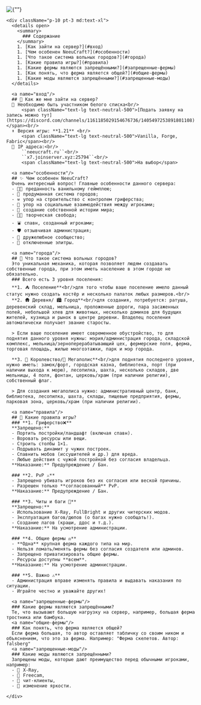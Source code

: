
<div className="markdown-body p-10 not-md:p-0 !text-white">
  <div className="bg-neutral-800 md:rounded-2xl overflow-hidden shadow-2xl">
    <div className="relative w-full h-100 not-md:h-70 object-contain">
      <Image src={"/Ad_Banner.png"} alt={""} fill className="pointer-events-none object-cover"/>
    </div>

    <div className="p-10 pt-3 md:text-xl">
      <details open>
        <summary>
          ### Содержание
        </summary>
        1. [Как зайти на сервер?](#вход)
        1. [Чем особенен NeeuCraft?](#особенности)
        1. [Что такое система вольных городов?](#города)
        1. [Какие правила игры?](#правила)
        1. [Какие фермы являются запрещёнными?](#запрещенные-фермы)
        1. [Как понять, что ферма является общей?](#общие-фермы)
        1. [Какие моды являются запрещёнными?](#запрещенные-моды)
      </details>
      
      <a name="вход"/>
      ## 🚪 Как же мне зайти на сервер? 
      🎫⠀Необходимо быть участником белого списка<br/>
      ⠀⠀⠀<span className="text-lg text-neutral-500">[Подать заявку на запись можно тут](https://discord.com/channels/1161185029154676736/1405497253891801108)</span><br/>
      ⬆️⠀Версия игры: **1.21** <br/>
      ⠀⠀⠀<span className="text-lg text-neutral-500">Vanilla, Forge, Fabric</span><br/>
      🔗⠀IP адреса:<br/>
      ⠀⠀⠀``neeucraft.ru``<br/>
      ⠀⠀⠀``x7.joinserver.xyz:25794``<br/>
      ⠀⠀⠀<span className="text-lg text-neutral-500">На выбор</span>

      <a name="особенности"/>
      ## ✨ Чем особенен NeeuCraft? 
      Очень интересный вопрос! Главные особенности данного сервера: 
      - 🍋‍🟩⠀преданность ванильному геймплею;
      - 🌁⠀продуманная система городов;
      - ⚒️⠀упор на строительство с контролем гриферства;
      - 👥⠀упор на социальные взаимодействия между игроками;
      - 📔⠀создание собственной истории мира;
      - 👩‍🎨⠀творческая свобода;
      - ⛲⠀спавн, созданный игроками;
      - 🛡️⠀отзывчивая администрация;
      - 🔰⠀дружелюбное сообщество;
      - 🛬⠀отключенные элитры.

      <a name="города"/>
      ## 🌇 Что такое система вольных городов? 
      Это уникальная механика, которая позволяет людям создавать собственные города, при этом иметь население в этом городе не обязательно.
      ### Всего есть 3 уровня поселения:
      **1. ⛺ Поселение**<br/>для того чтобы ваше поселение имело данный статус нужно создать костёр и несколько палаток любых размеров.<br/>
      **2. 🛖 Деревня/ 🏙️ Город**<br/>для создания, потребуется: ратуша, деревенский склад, мельница, проложенные дороги, пара засаженных полей, небольшой хлев для животных, несколько домиков для будущих жителей, кузница и рынок в центре деревни. Владелец поселения автоматически получает звание старосты.

      > Если ваше поселение имеет современное обустройство, то для поднятия данного уровня нужны: мэрия/администрация города, складской комплекс, мельница/зерноперерабатывающий цех, фермерские поля, ферма, торговая площадь, жилые многоэтажки, парк и мэр города.

      **3. 🏰 Королевство/🏢 Мегаполис**<br/>для поднятия последнего уровня, нужно иметь: замок/форт, городская казна, библиотека, порт (при наличии выхода к морю), лесопилка, шахта, несколько складов, две мельницы, 4 поля, фонтан, церковь/храм (при наличии религии), собственный флаг.

      > Для создания мегаполиса нужно: административный центр, банк, библиотека, лесопилка, шахта, склады, пищевые предприятия, фермы, парковая зона, церковь/храм (при наличии религии).

      <a name="правила"/>
      ## 📜 Какие правила игры?
      ### **1. Гриферство❌**  
      **Запрещено:**  
      - Портить постройки/ландшафт (включая спавн).  
      - Воровать ресурсы или вещи.  
      - Строить столбы 1×1.  
      - Подрывать динамит у чужих построек.  
      - Спавнить мобов (иссушителей и др.) для вреда.  
      - Любые действия с чужой постройкой без согласия владельца.  
      **Наказание:** Предупреждение / Бан.  

      ### **2. PvP ⚔️**  
      - Запрещено убивать игроков без их согласия или веской причины.  
      - Разрешен только **согласованный** PvP.  
      **Наказание:** Предупреждение / Бан.  

      ### **3. Читы и баги 🚫**  
      **Запрещено:**  
      - Использование X-Ray, FullBright и других читерских модов.  
      - Эксплуатация багов/дюпов (о багах нужно сообщать!).  
      - Создание лагов (краши, ддос и т.д.).  
      **Наказание:** На усмотрение администрации.  

      ### **4. Общие фермы ⚖️**  
      - **Одна** крупная ферма каждого типа на мир.  
      - Нельзя ломать/менять фермы без согласия создателя или админов.  
      - Запрещено приватизировать общие фермы.  
      - Ресурсы доступны **всем**.  
      **Наказание:** На усмотрение администрации.  

      ### **5. Важно ⚠️**  
      - Администрация вправе изменять правила и выдавать наказания по ситуации.  
      - Играйте честно и уважайте других!  

      <a name="запрещенные-фермы"/>
      ### Какие фермы являются запрещёнными?
      Те, что вызывают большую нагрузку на сервер, например, большая ферма тростника или бамбука.  
      <a name="общие-фермы"/>
      ### Как понять, что ферма является общей?
      Если ферма большая, то автор оставляет табличку со своим ником и объяснением, что это за ферма. Например: "Ферма скелетов. Автор: falsberg"
      <a name="запрещенные-моды"/>
      ### Какие моды являются запрещёнными?
      Запрещены моды, которые дают преимущество перед обычными игроками, например: 
      - 🩻⠀X-Ray,
      - 🎥⠀Freecam,
      - 👾⠀чит-клиенты,
      - 🔆⠀изменение яркости.
      
    </div>
  </div>
</div>
